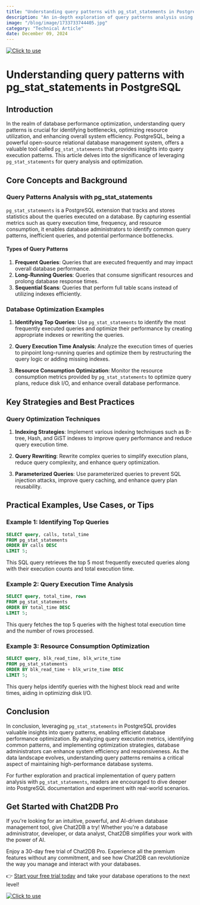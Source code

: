 ```yaml
---
title: "Understanding query patterns with pg_stat_statements in PostgreSQL"
description: "An in-depth exploration of query patterns analysis using pg_stat_statements in PostgreSQL and its impact on database performance optimization."
image: "/blog/image/1733733744405.jpg"
category: "Technical Article"
date: December 09, 2024
---
```

[![Click to use](/image/blog/bg/chat2db1.png)](https://app.chat2db.ai/)
# Understanding query patterns with pg_stat_statements in PostgreSQL


<Authors date="December 09, 2024">
  <Author name="Ethan Clarke" link="https://chat2db.ai" />
</Authors>

## Introduction

In the realm of database performance optimization, understanding query patterns is crucial for identifying bottlenecks, optimizing resource utilization, and enhancing overall system efficiency. PostgreSQL, being a powerful open-source relational database management system, offers a valuable tool called `pg_stat_statements` that provides insights into query execution patterns. This article delves into the significance of leveraging `pg_stat_statements` for query analysis and optimization.

## Core Concepts and Background

### Query Patterns Analysis with pg_stat_statements

`pg_stat_statements` is a PostgreSQL extension that tracks and stores statistics about the queries executed on a database. By capturing essential metrics such as query execution time, frequency, and resource consumption, it enables database administrators to identify common query patterns, inefficient queries, and potential performance bottlenecks.

#### Types of Query Patterns

1. **Frequent Queries**: Queries that are executed frequently and may impact overall database performance.
2. **Long-Running Queries**: Queries that consume significant resources and prolong database response times.
3. **Sequential Scans**: Queries that perform full table scans instead of utilizing indexes efficiently.

### Database Optimization Examples

1. **Identifying Top Queries**: Use `pg_stat_statements` to identify the most frequently executed queries and optimize their performance by creating appropriate indexes or rewriting the queries.

2. **Query Execution Time Analysis**: Analyze the execution times of queries to pinpoint long-running queries and optimize them by restructuring the query logic or adding missing indexes.

3. **Resource Consumption Optimization**: Monitor the resource consumption metrics provided by `pg_stat_statements` to optimize query plans, reduce disk I/O, and enhance overall database performance.

## Key Strategies and Best Practices

### Query Optimization Techniques

1. **Indexing Strategies**: Implement various indexing techniques such as B-tree, Hash, and GiST indexes to improve query performance and reduce query execution time.

2. **Query Rewriting**: Rewrite complex queries to simplify execution plans, reduce query complexity, and enhance query optimization.

3. **Parameterized Queries**: Use parameterized queries to prevent SQL injection attacks, improve query caching, and enhance query plan reusability.

## Practical Examples, Use Cases, or Tips

### Example 1: Identifying Top Queries

```sql
SELECT query, calls, total_time
FROM pg_stat_statements
ORDER BY calls DESC
LIMIT 5;
```

This SQL query retrieves the top 5 most frequently executed queries along with their execution counts and total execution time.

### Example 2: Query Execution Time Analysis

```sql
SELECT query, total_time, rows
FROM pg_stat_statements
ORDER BY total_time DESC
LIMIT 5;
```

This query fetches the top 5 queries with the highest total execution time and the number of rows processed.

### Example 3: Resource Consumption Optimization

```sql
SELECT query, blk_read_time, blk_write_time
FROM pg_stat_statements
ORDER BY blk_read_time + blk_write_time DESC
LIMIT 5;
```

This query helps identify queries with the highest block read and write times, aiding in optimizing disk I/O.

## Conclusion

In conclusion, leveraging `pg_stat_statements` in PostgreSQL provides valuable insights into query patterns, enabling efficient database performance optimization. By analyzing query execution metrics, identifying common patterns, and implementing optimization strategies, database administrators can enhance system efficiency and responsiveness. As the data landscape evolves, understanding query patterns remains a critical aspect of maintaining high-performance database systems.

For further exploration and practical implementation of query pattern analysis with `pg_stat_statements`, readers are encouraged to dive deeper into PostgreSQL documentation and experiment with real-world scenarios.

## Get Started with Chat2DB Pro

If you're looking for an intuitive, powerful, and AI-driven database management tool, give Chat2DB a try! Whether you're a database administrator, developer, or data analyst, Chat2DB simplifies your work with the power of AI.

Enjoy a 30-day free trial of Chat2DB Pro. Experience all the premium features without any commitment, and see how Chat2DB can revolutionize the way you manage and interact with your databases.

👉 [Start your free trial today](https://app.chat2db.ai/) and take your database operations to the next level!

[![Click to use](/image/blog/bg/chat2db.jpg)](https://app.chat2db.ai/)